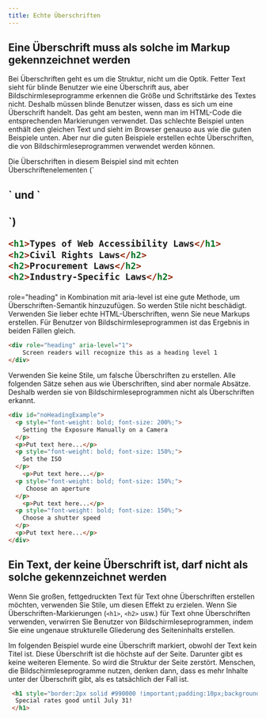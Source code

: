```yaml
---
title: Echte Überschriften
---
```



## Eine Überschrift muss als solche im Markup gekennzeichnet werden

Bei Überschriften geht es um die Struktur, nicht um die Optik. Fetter Text sieht für blinde Benutzer wie eine Überschrift aus, aber
Bildschirmleseprogramme erkennen die Größe und Schriftstärke des Textes nicht. Deshalb müssen blinde Benutzer wissen, dass es sich
um eine Überschrift handelt. Das geht am besten, wenn man im HTML-Code die entsprechenden Markierungen verwendet. Das schlechte
Beispiel unten enthält den gleichen Text und sieht im Browser genauso aus wie die guten Beispiele unten. Aber nur die guten
Beispiele erstellen echte Überschriften, die von Bildschirmleseprogrammen verwendet werden können.

<Aside type="tip" title="Gutes Beispiel: Echte Überschriften">
  Die Überschriften in diesem Beispiel sind mit echten Überschriftenelementen (`<h1>` und `<h2>`)

  ```html live
  <h1>Types of Web Accessibility Laws</h1>
  <h2>Civil Rights Laws</h2>
  <h2>Procurement Laws</h2>
  <h2>Industry-Specific Laws</h2>
  ```
</Aside>

<Aside type="tip" title="Gutes Beispiel: Echte Überschriften mit ARIA">
  role="heading" in Kombination mit aria-level ist eine gute Methode, um Überschriften-Semantik hinzuzufügen. So werden Stile
  nicht beschädigt. Verwenden Sie lieber echte HTML-Überschriften, wenn Sie neue Markups erstellen. Für Benutzer von
  Bildschirmleseprogrammen ist das Ergebnis in beiden Fällen gleich.

  ```html live
  <div role="heading" aria-level="1">
      Screen readers will recognize this as a heading level 1
  </div>
  ```
</Aside>

<Aside type="danger" title="Schlechtes Beispiel: Falsche Überschriften mit Stilen">
  Verwenden Sie keine Stile, um falsche Überschriften zu erstellen. Alle folgenden Sätze sehen aus wie Überschriften, sind aber normale
  Absätze. Deshalb werden sie von Bildschirmleseprogrammen nicht als Überschriften erkannt.

  ```html live
  <div id="noHeadingExample">
    <p style="font-weight: bold; font-size: 200%;">
      Setting the Exposure Manually on a Camera
    </p>
    <p>Put text here...</p>
    <p style="font-weight: bold; font-size: 150%;">
      Set the ISO
    </p>
      <p>Put text here...</p>
    <p style="font-weight: bold; font-size: 150%;">
       Choose an aperture
    </p>
      <p>Put text here...</p>
    <p style="font-weight: bold; font-size: 150%;">
      Choose a shutter speed
    </p>
    <p>Put text here...</p>
  </div>
  ```
</Aside>

## Ein Text, der keine Überschrift ist, darf nicht als solche gekennzeichnet werden

Wenn Sie großen, fettgedruckten Text für Text ohne Überschriften erstellen möchten, verwenden Sie Stile, um diesen Effekt zu erzielen.
Wenn Sie Überschriften-Markierungen (`<h1>`, `<h2>` usw.) für Text ohne Überschriften verwenden, verwirren Sie Benutzer von
Bildschirmleseprogrammen, indem Sie eine ungenaue strukturelle Gliederung des Seiteninhalts erstellen.

<Aside type="danger" title="Schlechtes Beispiel: Nicht als Überschrift gekennzeichneter Inhalt">
  Im folgenden Beispiel wurde eine Überschrift markiert, obwohl der Text kein Titel ist. Diese Überschrift ist die höchste auf der Seite.
  Darunter gibt es keine weiteren Elemente. So wird die Struktur der Seite zerstört. Menschen, die Bildschirmleseprogramme nutzen, denken
  dann, dass es mehr Inhalte unter der Überschrift gibt, als es tatsächlich der Fall ist.

  ```html live
   <h1 style="border:2px solid #990000 !important;padding:10px;background-color:#fff7c0;color:#990000;font-weight:bold;font-size:130%;width:400px;margin:auto;text-align:center;">
    Special rates good until July 31!
   </h1>
  ```
</Aside>
